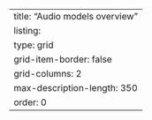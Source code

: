 ---
title: "Audio models overview"
listing: 
    type: grid
    grid-item-border: false
    grid-columns: 2
    max-description-length: 350
order: 0
---